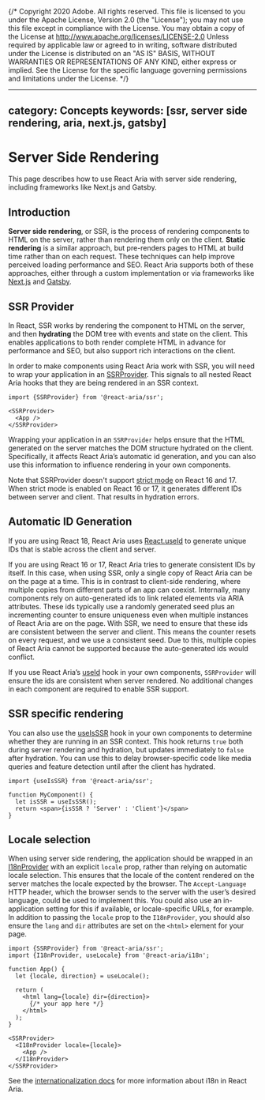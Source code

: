 {/* Copyright 2020 Adobe. All rights reserved.
This file is licensed to you under the Apache License, Version 2.0 (the "License");
you may not use this file except in compliance with the License. You may obtain a copy
of the License at http://www.apache.org/licenses/LICENSE-2.0
Unless required by applicable law or agreed to in writing, software distributed under
the License is distributed on an "AS IS" BASIS, WITHOUT WARRANTIES OR REPRESENTATIONS
OF ANY KIND, either express or implied. See the License for the specific language
governing permissions and limitations under the License. */}


---
category: Concepts
keywords: [ssr, server side rendering, aria, next.js, gatsby]
---

# Server Side Rendering

This page describes how to use React Aria with server side rendering, including frameworks like Next.js and Gatsby.

## Introduction

**Server side rendering**, or SSR, is the process of rendering components to HTML on the server, rather than rendering them only on the client. **Static rendering** is a similar approach, but pre-renders pages to HTML at build time rather than on each request. These techniques can help improve perceived loading performance and SEO. React Aria supports both of these approaches, either through a custom implementation or via frameworks like [Next.js](https://nextjs.org) and [Gatsby](https://www.gatsbyjs.com).

## SSR Provider

In React, SSR works by rendering the component to HTML on the server, and then **hydrating** the DOM tree with events and state on the client. This enables applications to both render complete HTML in advance for performance and SEO, but also support rich interactions on the client.

In order to make components using React Aria work with SSR, you will need to wrap your application in an [SSRProvider](SSRProvider.html). This signals to all nested React Aria hooks that they are being rendered in an SSR context.

```tsx
import {SSRProvider} from '@react-aria/ssr';

<SSRProvider>
  <App />
</SSRProvider>
```

Wrapping your application in an `SSRProvider` helps ensure that the HTML generated on the server matches the DOM structure hydrated on the client. Specifically, it affects React Aria’s automatic id generation, and you can also use this information to influence rendering in your own components.

Note that SSRProvider doesn't support [strict mode](https://reactjs.org/docs/strict-mode.html) on React 16 and 17.
When strict mode is enabled on React 16 or 17, it generates different IDs between server and client. That results in hydration errors.

## Automatic ID Generation

If you are using React 18, React Aria uses [React.useId](https://reactjs.org/docs/hooks-reference.html#useid) to generate unique IDs that is stable across the client and server.

If you are using React 16 or 17, React Aria tries to generate consistent IDs by itself. In this case, when using SSR, only a single copy of React Aria can be on the page at a time. This is in contrast to client-side rendering, where multiple copies from different parts of an app can coexist. Internally, many components rely on auto-generated ids to link related elements via ARIA attributes. These ids typically use a randomly generated seed plus an incrementing counter to ensure uniqueness even when multiple instances of React Aria are on the page. With SSR, we need to ensure that these ids are consistent between the server and client.  This means the counter resets on every request, and we use a consistent seed. Due to this, multiple copies of React Aria cannot be supported because the auto-generated ids would conflict.

If you use React Aria’s [useId](useId.html) hook in your own components, `SSRProvider` will ensure the ids are consistent when server rendered. No additional changes in each component are required to enable
SSR support.

## SSR specific rendering

You can also use the [useIsSSR](useIsSSR.html) hook in your own components to determine whether they are running in an SSR context. This hook returns `true` both during server rendering and hydration, but updates immediately to `false` after hydration. You can use this to delay browser-specific code like media queries and feature detection until after the client has hydrated.

```tsx
import {useIsSSR} from '@react-aria/ssr';

function MyComponent() {
  let isSSR = useIsSSR();
  return <span>{isSSR ? 'Server' : 'Client'}</span>
}
```

## Locale selection

When using server side rendering, the application should be wrapped in an [I18nProvider](I18nProvider.html) with an explicit `locale` prop, rather than relying on automatic locale selection. This ensures that the locale of the content rendered on the server matches the locale expected by the browser. The `Accept-Language` HTTP header, which the browser sends to the server with the user’s desired language, could be used to implement this. You could also use an in-application setting for this if available, or locale-specific URLs, for example. In addition to passing the `locale` prop to the `I18nProvider`, you should also ensure the `lang` and `dir` attributes are set on the `<html>` element for your page.

```tsx
import {SSRProvider} from '@react-aria/ssr';
import {I18nProvider, useLocale} from '@react-aria/i18n';

function App() {
  let {locale, direction} = useLocale();

  return (
    <html lang={locale} dir={direction}>
      {/* your app here */}
    </html>
  );
}

<SSRProvider>
  <I18nProvider locale={locale}>
    <App />
  </I18nProvider>
</SSRProvider>
```

See the [internationalization docs](internationalization.html) for more information about i18n in React Aria.
